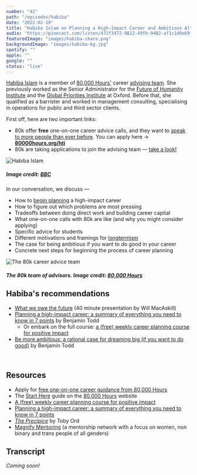 ```yaml
---
number: "42"
path: "/episodes/habiba"
date: "2022-02-19"
title: "Habiba Islam on Planning a High-Impact Career and Ambitious Altruism"
audio: "https://pinecast.com/listen/472f3472-9822-49fb-9482-af1c1d0e69f2.mp3"
featuredImage: "images/habiba-share.png"
backgroundImage: "images/habiba-bg.jpg"
spotify: ""
apple: ""
google: ""
status: "live"
---
```


[Habiba Islam](https://twitter.com/FreshMangoLassi) is a member of [80,000 Hours'](https://80000hours.org/) career [advising team](https://80000hours.org/speak-with-us/). She previously worked as the Senior Administrator for the [Future of Humanity Institute](https://www.fhi.ox.ac.uk/) and the [Global Priorities Institute](https://globalprioritiesinstitute.org/) at Oxford. Before that, she qualified as a barrister and worked in management consulting, specialising in operations for public and third sector clients.

First off, here are two important links:

- 80k offer **free** one-on-one career advice calls, and they want to [speak to more people than ever before](https://80000hours.org/2022/01/our-advisors-want-to-talk-with-more-people-than-ever-before/). You can apply here → [**80000hours.org/hti**](https://www.80000hours.org/hti)
- 80k are taking applications to join the advising team — [take a look!](https://80000hours.org/2022/01/open-position-advisor/)

<div class="episode-image_variable max-600">

![Habiba Islam](images/habiba.jpg)

<h5>Image credit: <a href='https://www.bbc.com/news/business-59560538' target='_blank'>BBC</a></h5>

</div>

In our conversation, we discuss —

- How to [begin planning](https://80000hours.org/career-planning/summary/) a high-impact career
- How to figure out which problems are most pressing
- Tradeoffs between doing direct work and building career capital
- What one-on-one calls with 80k are like (and why you might consider applying)
- Specific advice for students
- Different motivations and framings for [longtermism](https://www.longtermism.com)
- The case for being ambitious if you want to do good in your career
- Concrete next steps for beginning the process of career planning

![The 80k career advice team](images/80k-team.jpg)

##### The 80k team of advisors. Image credit: [80,000 Hours](https://80000hours.org/2022/01/open-position-advisor/)

## Habiba's recommendations

- [What we owe the future](https://www.youtube.com/watch?v=vCpFsvYI-7Y) (40 minute presentation by Will MacAskill)
- [Planning a high-impact career: a summary of everything you need to know in 7 points](https://80000hours.org/career-planning/summary/) by Benjamin Todd
  - Or embark on the full course: [a (free) weekly career planning course for positive impact](https://80000hours.org/career-planning/process/)
- [Be more ambitious: a rational case for dreaming big (if you want to do good)](https://80000hours.org/articles/be-more-ambitious/) by Benjamin Todd

<div className="bookshelf" > <Book url="https://www.goodreads.com/book/show/25395278-feeding-everyone-no-matter-what" image="book-habiba-1" spineColor="#0d1927"/> <Book url="https://www.goodreads.com/book/show/31850765-energy-and-civilization" image="book-ben-2" spineColor="#ffffff"/> <Book url="https://www.youtube.com/watch?v=bIAF7kBbGKk" image="book-habiba-3" spineColor="#ffffff"/> </div><br/>

## Resources

- Apply for [free one-on-one career guidance from 80,000 Hours](https://80000hours.org/hti)
- The [Start Here](https://80000hours.org/make-a-difference-with-your-career/) guide on the [80,000 Hours](https://80000hours.org/) website
- [A (free) weekly career planning course for positive impact](https://80000hours.org/career-planning/process/)
- [Planning a high-impact career: a summary of everything you need to know in 7 points](https://80000hours.org/career-planning/summary/)
- [*The Precipice*](https://theprecipice.com) by Toby Ord
- [Magnify Mentoring](https://www.magnifymentoring.org/) (a mentorship network with a focus on women, non binary and trans people of all genders)

## Transcript

*Coming soon!*



